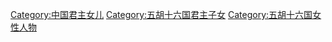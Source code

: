 [[Category:中国君主女儿|Category:中国君主女儿]]
[[Category:五胡十六国君主子女|Category:五胡十六国君主子女]]
[[Category:五胡十六国女性人物|Category:五胡十六国女性人物]]